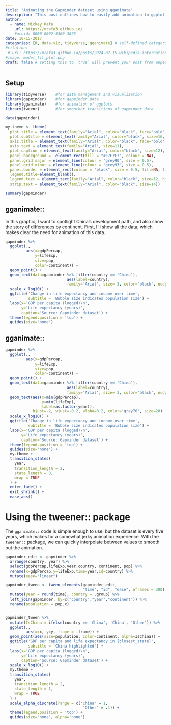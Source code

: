 ```yaml
---
title: "Animating the Gapminder dataset using gganimate"
description: "This post outlines how to easily add animation to ggplot graphics"
author:
  - name: Mickey Rafa
    url: https://mrafa3.github.io/
    #orcid: 0000-0002-5300-3075
date: 10-15-2017
categories: [R, data-viz, tidyverse, gganimate] # self-defined categories
#citation: 
 # url: https://mrafa3.github.io/posts/2024-07-15-wikipedia-international-mens-soccer/ 
#image: model_fit_plot.png
draft: false # setting this to `true` will prevent your post from appearing on your listing page until you're ready!
---
```


## Setup

```r
library(tidyverse)    #for data management and visualization
library(gapminder)    #for gapminder data
library(gganimate)    #for animation of ggplots
library(tweenr)       #for smoother transitions of gapminder data

data(gapminder)

my.theme <- theme(
  plot.title = element_text(family="Arial", color="black", face="bold", size=18, hjust=0), 
  plot.subtitle = element_text(family="Arial", color="black", size=16, hjust=0), 
  axis.title = element_text(family="Arial", color="black", face="bold", size=12), 
  axis.text = element_text(family="Arial", size=11), 
  plot.caption = element_text(family="Arial", color="black", size=12), 
  panel.background =  element_rect(fill = "#F7F7F7", colour = NA), 
  panel.grid.major = element_line(colour = "grey90", size = 0.5),
  panel.grid.minor = element_line(colour = "grey93", size = 0.5),
  panel.border = element_rect(colour = "black", size = 0.5, fill=NA, linetype = 1),
  legend.title=element_blank(), 
  legend.text = element_text(family="Arial", color="black", size=12, hjust=0),
  strip.text = element_text(family="Arial", color="black", size=14))
```

```r
summary(gapminder)
```

<center>

[](https://www.google.com/url?sa=i&url=https%3A%2F%2Fwww.gapminder.org%2Ftag%2Fgapminder-world%2F&psig=AOvVaw2IwfQSTFDghid4GnL0WUtb&ust=1721330817600000&source=images&cd=vfe&opi=89978449&ved=0CBQQjRxqFwoTCLjn9pPnrocDFQAAAAAdAAAAABAE)

</center>

## gganimate::

In this graphic, I want to spotlight China's development path, and also show the story of differences by continent. First, I'll show all the data, which makes clear the need for animation of this data.

```r
gapminder %>% 
  ggplot(.,
         aes(x=gdpPercap,
             y=lifeExp,
             size=pop,
             color=continent)) +
  geom_point() + 
  geom_text(data=gapminder %>% filter(country == 'China'),
                           aes(label=country), 
                           family='Arial', size= 3, color='black', nudge_y = 2) + 
  scale_x_log10() + 
  ggtitle('Change in life expectancy and income over time',
          subtitle = 'Bubble size indicates population size') + 
  labs(x='GDP per capita (logged)\n',
       y='Life expectancy (years)',
       caption='Source: Gapminder dataset') + 
  theme(legend.position = 'top') + 
  guides(size='none')
```

## gganimate::

```r
gapminder %>% 
  ggplot(.,
         aes(x=gdpPercap,
             y=lifeExp,
             size=pop,
             color=continent)) +
  geom_point() + 
  geom_text(data=gapminder %>% filter(country == 'China'),
                           aes(label=country), 
                           family='Arial', size= 3, color='black', nudge_y = 2) + 
  geom_text(aes(x=min(gdpPercap), 
                y=min(lifeExp),
                label=as.factor(year)), 
            hjust=-2, vjust=-0.2, alpha=0.2, color='gray70', size=20) +
  scale_x_log10() + 
  ggtitle('Change in life expectancy and income over time',
          subtitle = 'Bubble size indicates population size') + 
  labs(x='GDP per capita (logged)\n',
       y='Life expectancy (years)',
       caption='Source: Gapminder dataset') + 
  theme(legend.position = 'top') + 
  guides(size='none') + 
  my.theme + 
  transition_states(
    year,
    transition_length = 2,
    state_length = 0,
    wrap = TRUE
  ) + 
  enter_fade() + 
  exit_shrink() +
  ease_aes()
```

# Using the tweener:: package

The `gganimate::` code is simple enough to use, but the dataset is every five years, which makes for a somewhat jerky animation experience. With the `tweener::` package, we can quickly interpolate between values to smooth out the animation.

```r
gapminder_edit <- gapminder %>%
  arrange(country, year) %>%
  select(gdpPercap,lifeExp,year,country, continent, pop) %>%
  rename(x=gdpPercap,y=lifeExp,time=year,id=country) %>%
  mutate(ease="linear")

gapminder_tween <- tween_elements(gapminder_edit,
                                  "time", "id", "ease", nframes = 300) %>%
  mutate(year = round(time), country = .group) %>%
  left_join(gapminder, by=c("country","year","continent")) %>%
  rename(population = pop.x)


gapminder_tween %>% 
  mutate(IsChina = ifelse(country == 'China', 'China', 'Other')) %>% 
  ggplot(.,
         aes(x=x, y=y, frame = .frame)) +
  geom_point(aes(size=population, color=continent, alpha=IsChina)) +
  ggtitle('GDP per capita and life expectancy in {closest_state}',
          subtitle = 'China highlighted') + 
  labs(x='GDP per capita (logged)\n',
       y='Life expectancy (years)',
       caption='Source: Gapminder dataset') + 
  scale_x_log10() + 
  my.theme + 
  transition_states(
    year,
    transition_length = 2,
    state_length = 1,
    wrap = TRUE
  ) + 
  scale_alpha_discrete(range = c('China' = 1,
                                  'Other' = .1)) + 
  theme(legend.position = 'top') + 
  guides(size='none', alpha='none')
```